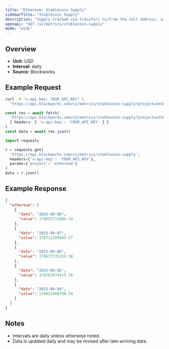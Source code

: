 ```yaml
---
title: "Ethereum: Stablecoin Supply"
sidebarTitle: "Stablecoin Supply"
description: "Supply tracked via transfers to/from the null address, as well as distinct issuance and redemption events for supported stablecoins. Circulating supply remove supply held in bridges, token treasuries, and known mint/burn addresses."
openapi: "GET /v1/metrics/stablecoin-supply"
mode: "wide"
---
```


## Overview

- **Unit:** USD
- **Interval:** daily
- **Source:** Blockworks

## Example Request

<CodeGroup>

```bash cURL
curl -H "x-api-key: YOUR_API_KEY" \
  "https://api.blockworks.com/v1/metrics/stablecoin-supply?project=ethereum"
```

```typescript TypeScript
const res = await fetch(
  'https://api.blockworks.com/v1/metrics/stablecoin-supply?project=ethereum',
  { headers: { 'x-api-key': 'YOUR_API_KEY' } }
)
const data = await res.json()
```

```python Python
import requests

r = requests.get(
  'https://api.blockworks.com/v1/metrics/stablecoin-supply',
  headers={'x-api-key': 'YOUR_API_KEY'},
  params={'project': 'ethereum'}
)
data = r.json()
```

</CodeGroup>

## Example Response

```json
{
  "ethereum": [
    {
      "date": "2025-09-08",
      "value": 178625711084.34
    },
    {
      "date": "2025-09-07",
      "value": 178712105083.57
    },
    {
      "date": "2025-09-06",
      "value": 178677235159.58
    },
    {
      "date": "2025-09-05",
      "value": 178583474413.78
    },
    {
      "date": "2025-09-04",
      "value": 178622986798.59
    }
  ]
}
```

## Notes
- Intervals are daily unless otherwise noted.
- Data is updated daily and may be revised after late-arriving data.
